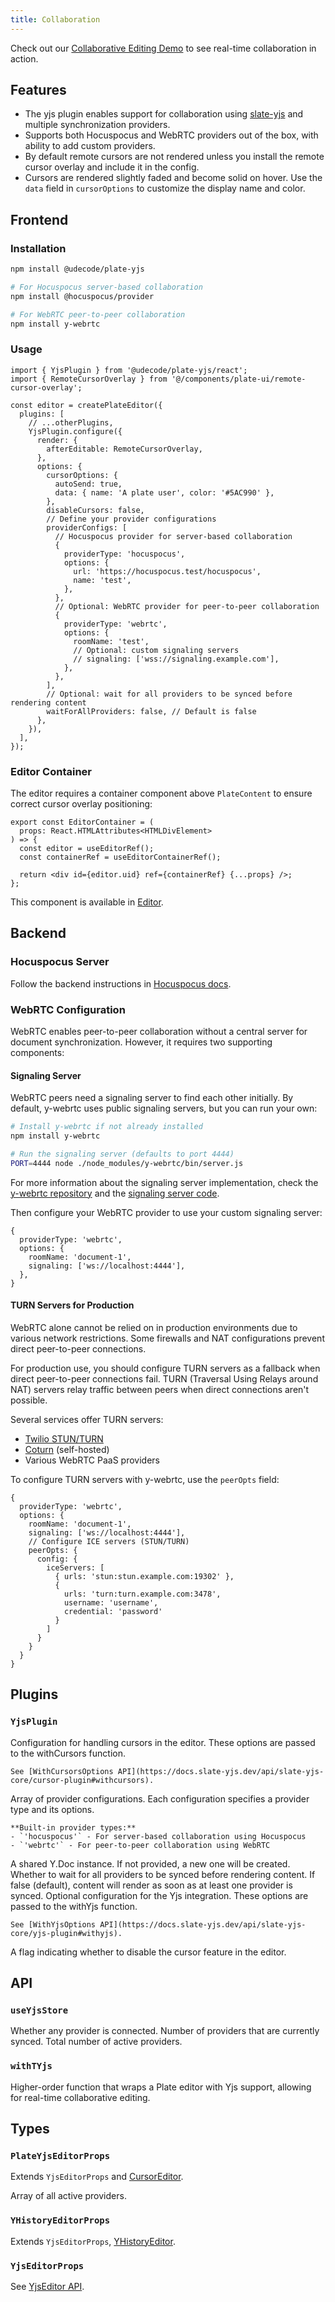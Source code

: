 ```yaml
---
title: Collaboration
---
```


<Callout className="my-4">

Check out our [Collaborative Editing Demo](/docs/examples/collaborative-editing) to see real-time collaboration in action.

</Callout>

<PackageInfo>

## Features

- The yjs plugin enables support for collaboration using [slate-yjs](https://docs.slate-yjs.dev/) and multiple synchronization providers.
- Supports both Hocuspocus and WebRTC providers out of the box, with ability to add custom providers.
- By default remote cursors are not rendered unless you install the remote cursor overlay and include it in the config.
- Cursors are rendered slightly faded and become solid on hover. Use the `data` field in `cursorOptions` to customize the display name and color.

</PackageInfo>

## Frontend

### Installation

```bash
npm install @udecode/plate-yjs

# For Hocuspocus server-based collaboration
npm install @hocuspocus/provider

# For WebRTC peer-to-peer collaboration
npm install y-webrtc
```

### Usage

```tsx
import { YjsPlugin } from '@udecode/plate-yjs/react';
import { RemoteCursorOverlay } from '@/components/plate-ui/remote-cursor-overlay';

const editor = createPlateEditor({
  plugins: [
    // ...otherPlugins,
    YjsPlugin.configure({
      render: {
        afterEditable: RemoteCursorOverlay,
      },
      options: {
        cursorOptions: {
          autoSend: true,
          data: { name: 'A plate user', color: '#5AC990' },
        },
        disableCursors: false,
        // Define your provider configurations
        providerConfigs: [
          // Hocuspocus provider for server-based collaboration
          {
            providerType: 'hocuspocus',
            options: {
              url: 'https://hocuspocus.test/hocuspocus',
              name: 'test',
            },
          },
          // Optional: WebRTC provider for peer-to-peer collaboration
          {
            providerType: 'webrtc',
            options: {
              roomName: 'test',
              // Optional: custom signaling servers
              // signaling: ['wss://signaling.example.com'],
            },
          },
        ],
        // Optional: wait for all providers to be synced before rendering content
        waitForAllProviders: false, // Default is false
      },
    }),
  ],
});
```

### Editor Container

The editor requires a container component above `PlateContent` to ensure correct cursor overlay positioning:

```tsx
export const EditorContainer = (
  props: React.HTMLAttributes<HTMLDivElement>
) => {
  const editor = useEditorRef();
  const containerRef = useEditorContainerRef();

  return <div id={editor.uid} ref={containerRef} {...props} />;
};
```

This component is available in [Editor](/docs/components/editor).

## Backend

### Hocuspocus Server

Follow the backend instructions in [Hocuspocus docs](https://tiptap.dev/hocuspocus/getting-started).

### WebRTC Configuration

WebRTC enables peer-to-peer collaboration without a central server for document synchronization. However, it requires two supporting components:

#### Signaling Server

WebRTC peers need a signaling server to find each other initially. By default, y-webrtc uses public signaling servers, but you can run your own:

```bash
# Install y-webrtc if not already installed
npm install y-webrtc

# Run the signaling server (defaults to port 4444)
PORT=4444 node ./node_modules/y-webrtc/bin/server.js
```

For more information about the signaling server implementation, check the [y-webrtc repository](https://github.com/yjs/y-webrtc) and the [signaling server code](https://github.com/yjs/y-webrtc/blob/master/bin/server.js).

Then configure your WebRTC provider to use your custom signaling server:

```tsx
{
  providerType: 'webrtc',
  options: {
    roomName: 'document-1',
    signaling: ['ws://localhost:4444'],
  },
}
```

#### TURN Servers for Production

<Callout className="my-4" type="warning">
  WebRTC alone cannot be relied on in production environments due to various network restrictions.
  Some firewalls and NAT configurations prevent direct peer-to-peer connections.
</Callout>

For production use, you should configure TURN servers as a fallback when direct peer-to-peer connections fail. TURN (Traversal Using Relays around NAT) servers relay traffic between peers when direct connections aren't possible.

Several services offer TURN servers:
- [Twilio STUN/TURN](https://www.twilio.com/en-us/stun-turn)
- [Coturn](https://github.com/coturn/coturn) (self-hosted)
- Various WebRTC PaaS providers

To configure TURN servers with y-webrtc, use the `peerOpts` field:

```tsx
{
  providerType: 'webrtc',
  options: {
    roomName: 'document-1',
    signaling: ['ws://localhost:4444'],
    // Configure ICE servers (STUN/TURN)
    peerOpts: {
      config: {
        iceServers: [
          { urls: 'stun:stun.example.com:19302' },
          {
            urls: 'turn:turn.example.com:3478',
            username: 'username',
            credential: 'password'
          }
        ]
      }
    }
  }
}
```

## Plugins

### `YjsPlugin`

<API name="YjsPlugin">
<APIOptions>
  <APIItem name="cursorOptions" type="WithCursorsOptions<TCursorData>" optional>
    Configuration for handling cursors in the editor. These options are passed to the withCursors function.

    See [WithCursorsOptions API](https://docs.slate-yjs.dev/api/slate-yjs-core/cursor-plugin#withcursors).
  </APIItem>
  <APIItem name="providerConfigs" type="YjsProviderConfig[]" required>
    Array of provider configurations. Each configuration specifies a provider type and its options.

    **Built-in provider types:**
    - `'hocuspocus'` - For server-based collaboration using Hocuspocus
    - `'webrtc'` - For peer-to-peer collaboration using WebRTC
  </APIItem>
  <APIItem name="ydoc" type="Y.Doc" optional>
    A shared Y.Doc instance. If not provided, a new one will be created.
  </APIItem>
  <APIItem name="waitForAllProviders" type="boolean" optional default="false">
    Whether to wait for all providers to be synced before rendering content.
    If false (default), content will render as soon as at least one provider is synced.
  </APIItem>
  <APIItem name="yjsOptions" type="WithYjsOptions" optional>
    Optional configuration for the Yjs integration. These options are passed to the withYjs function.

    See [WithYjsOptions API](https://docs.slate-yjs.dev/api/slate-yjs-core/yjs-plugin#withyjs).
  </APIItem>
  <APIItem name="disableCursors" type="boolean" optional default="false">
    A flag indicating whether to disable the cursor feature in the editor.
  </APIItem>
</APIOptions>
</API>

## API

### `useYjsStore`

<API name="useYjsStore">
<APIState>
  <APIItem name="isConnected" type="boolean">
    Whether any provider is connected.
  </APIItem>
  <APIItem name="syncedProviderCount" type="number">
    Number of providers that are currently synced.
  </APIItem>
  <APIItem name="totalProviderCount" type="number">
    Total number of active providers.
  </APIItem>
</APIState>
</API>

### `withTYjs`

Higher-order function that wraps a Plate editor with Yjs support, allowing for real-time collaborative editing.

## Types

### `PlateYjsEditorProps`

Extends `YjsEditorProps` and [CursorEditor](https://docs.slate-yjs.dev/api/slate-yjs-core/cursor-plugin#cursoreditor).

<API name="PlateYjsEditorProps">
<APIAttributes>

<APIItem name="yjs" type="object">

<APISubList>

<APISubListItem parent="yjs" name="providers" type="UnifiedProvider[]">

Array of all active providers.

</APISubListItem>

</APISubList>

</APIItem>
</APIAttributes>
</API>

### `YHistoryEditorProps`

Extends `YjsEditorProps`, [YHistoryEditor](https://docs.slate-yjs.dev/api/slate-yjs-core/history-plugin#yhistoryeditor).

### `YjsEditorProps`

See [YjsEditor API](https://docs.slate-yjs.dev/api/slate-yjs-core/yjs-plugin#yjseditor).
